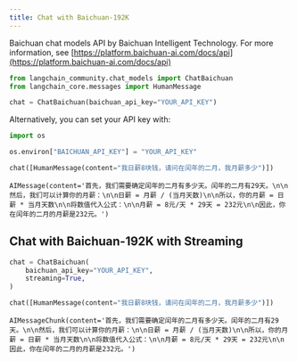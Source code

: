 ```yaml
---
title: Chat with Baichuan-192K
---
```


Baichuan chat models API by Baichuan Intelligent Technology. For more information, see [https://platform.baichuan-ai.com/docs/api](https://platform.baichuan-ai.com/docs/api)

```python
from langchain_community.chat_models import ChatBaichuan
from langchain_core.messages import HumanMessage
```

```python
chat = ChatBaichuan(baichuan_api_key="YOUR_API_KEY")
```

Alternatively, you can set your API key with:

```python
import os

os.environ["BAICHUAN_API_KEY"] = "YOUR_API_KEY"
```

```python
chat([HumanMessage(content="我日薪8块钱，请问在闰年的二月，我月薪多少")])
```

```output
AIMessage(content='首先，我们需要确定闰年的二月有多少天。闰年的二月有29天。\n\n然后，我们可以计算你的月薪：\n\n日薪 = 月薪 / (当月天数)\n\n所以，你的月薪 = 日薪 * 当月天数\n\n将数值代入公式：\n\n月薪 = 8元/天 * 29天 = 232元\n\n因此，你在闰年的二月的月薪是232元。')
```

## Chat with Baichuan-192K with Streaming

```python
chat = ChatBaichuan(
    baichuan_api_key="YOUR_API_KEY",
    streaming=True,
)
```

```python
chat([HumanMessage(content="我日薪8块钱，请问在闰年的二月，我月薪多少")])
```

```output
AIMessageChunk(content='首先，我们需要确定闰年的二月有多少天。闰年的二月有29天。\n\n然后，我们可以计算你的月薪：\n\n日薪 = 月薪 / (当月天数)\n\n所以，你的月薪 = 日薪 * 当月天数\n\n将数值代入公式：\n\n月薪 = 8元/天 * 29天 = 232元\n\n因此，你在闰年的二月的月薪是232元。')
```

